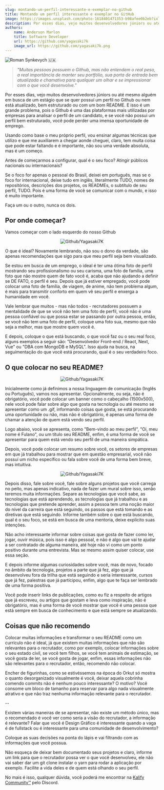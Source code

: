```yaml
---
slug: montando-um-perfil-interessante-e-exemplar-no-github
title: Montando um perfil interessante e exemplar no GitHub
image: https://images.unsplash.com/photo-1618401471353-b98afee0b2eb?ixlib=rb-4.0.3&ixid=MnwxMjA3fDB8MHxwaG90by1wYWdlfHx8fGVufDB8fHx8&auto=format&fit=crop&w=888&q=80
description: Por esses dias, vejo muitos desenvolvedores júniors ou até mesmo alguém em busca de um estágio que se quer possuí um perfil no Github ou nem está atualizado, bem estruturado ou com um bom README.
authors:
    name: Anderson Marlon
    title: Software Developer
    url: https://github.com/yagasaki7k
    image_url: https://github.com/yagasaki7k.png
---
```


![](https://images.unsplash.com/photo-1618401471353-b98afee0b2eb?ixlib=rb-4.0.3&ixid=MnwxMjA3fDB8MHxwaG90by1wYWdlfHx8fGVufDB8fHx8&auto=format&fit=crop&w=888&q=80 "Roman Synkevych 🇺🇦")

> _"Muitas pessoas possuem o Github, mas não entendem o real peso, a real importância de manter seu portfólio, sua porta de entrada bem atualizada e chamativa para qualquer um olhar e se impressionar com o que você desenvolve."_

Por esses dias, vejo muitos desenvolvedores júniors ou até mesmo alguém em busca de um estágio que se quer possuí um perfil no Github ou nem está atualizado, bem estruturado ou com um bom README. E isso é um grande problema, pois o Github é uma das plataformas mais utilizadas por empresas para analisar o perfil de um candidato, e se você não possui um perfil bem estruturado, você pode perder uma imensa oportunidade de emprego.

Usando como base o meu próprio perfil, vou ensinar algumas técnicas que utilizo e que me auxiliarem a chegar aonde cheguei, claro, tem muita coisa que pode estar faltando e é importante, não sou uma verdade absoluta, mas é um começo.

Antes de começarmos a configurar, qual é o seu foco? Atingir públicos nacionais ou internacionais?

Se o foco for apenas o pessoal do Brasil, deixei em português, mas se o foco for internacional, deixe tudo em inglês, literalmente TUDO, nomes de repositórios, descrições dos projetos, os READMEs, o subtítulo de seu perfil, TUDO. Pois é uma forma de você se comunicar com o mundo, e isso é muito importante.

Faça um ou o outro, nunca os dois.

## Por onde começar?

Vamos começar com o lado esquerdo do nosso Github

<p align="center"><img src="https://user-images.githubusercontent.com/23272064/215121507-571c8c33-8f2f-4f0a-8bd1-227474d4b0a8.png" alt="Github/Yagasaki7K"/></p>

O que é ideal? Novamente lembrando, não sou o dono da verdade, são apenas recomendações que sigo para que meu perfil seja bem visualizado.

Se estou em busca de um emprego, o ideal é ter uma ótima foto de perfil mostrando seu profissionalismo ou seu carisma, uma foto de família, uma foto que não mostre quem de fato você é, acaba que não ajudando a definir se DE FATO, o perfil é seu. Depois que já estiver empregado, você pode colocar uma foto de família, de viagem, de anime, não tem problema algum, é mais para transmitir conforto em quem vê seu perfil e enxerga a humanidade em você.

Vale lembrar que muitos - mas não todos - recrutadores possuem a mentalidade de que se você não tem uma foto de perfil, você não é uma pessoa confiável ou que possa estar se passando por outra pessoa, então, se você não tem uma foto de perfil, coloque uma foto sua, mesmo que não seja a melhor, mas que mostre quem você é.

E depois, coloque o que está buscando, o que você faz ou o seu real foco, alguns exemplos a seguir são: "Desenvolvedor Front-end / React, Next, Vue" ou "DBA com MongoDB e MySQL". Isso ajuda na busca, na seguimentação do que você está procurando, qual é o seu verdadeiro foco.

## O que colocar no seu README?

<p align="center"><img src="https://user-images.githubusercontent.com/23272064/215122919-c585f9f7-fb75-4cce-a0ab-d12c531651e3.png" alt="Github/Yagasaki7K"/></p>

Inicialmente como já definimos a nossa linguagem de comunicação (Inglês ou Português), vamos nos apresentar. Opcionalmente, ou seja, não é obrigatório, você pode colocar um banner como o cabeçalho (1500x500), nele você pode falar sobre algo que gosta na tecnologia ou até mesmo se apresentar como um .gif, informando coisas que gosta, se está procurando uma oportunidade ou não, mas não é obrigatório, é apenas uma forma de chamar a atenção de quem está vendo seu perfil.

Logo abaixo, você se apresenta, como "Bem-vindo ao meu perfil", "Oi, meu nome é Fulano", ou um título seu README, enfim, é uma forma de você se apresentar para quem está vendo seu perfil de uma maneira simpática.

Depois, você pode colocar um resumo sobre você, os setores de empresas em que já trabalhou para mostrar que em questão empresarial, você não possuí um nicho específico ou fala sobre você de uma forma bem breve, mas intuitiva.

<p align="center"><img src="https://user-images.githubusercontent.com/23272064/215125149-c2a9139d-b0ad-4151-87ac-86302ed0c4ca.png" alt="Github/Yagasaki7K"/></p>

Depois disso, fale sobre você, fale sobre alguns projetos que você carrega no peito, mas apenas indicativo, nada de fazer um mural sobre isso, senão teremos muita informações. Separe as tecnologias que você sabe, as tecnologias que está aprendendo, as tecnologias que já trabalhou e as tecnologias que pretende aprender, assim a pessoa tem uma noção maior do nível da carreira que está seguindo, os passos que está tomando e as diretivas que está seguindo. Informe também sobre o que está buscando, qual é o seu foco, se está em busca de uma mentoria, deixe explicito suas intenções.

Não acho interessante informar sobre coisas que gosta de fazer como ler, jogar, ouvir música, pois isso é algo pessoal, e não é algo que vai te ajudar a ser contratado de alguma maneira, até hoje não vi como um ponto positivo durante uma entrevista. Mas se mesmo assim quiser colocar, use essa seção.

E depois informe algumas curiosidades sobre você, mas de novo, focado no âmbito da tecnologia, projetos a parte que já fez, algo que já desenvolveu fora da trilha que está seguindo e seria interessante, cursos que já fez, palestras que já participou, enfim, algo que te faça ser lembrado de uma forma positiva.

Você pode inserir links de publicações, como eu fiz a respeito de artigos que já escreveu, ou artigos que gostam e leva como inspiração, não é obrigatório, mas é uma forma de você mostrar que você é uma pessoa que está sempre em busca de conhecimento e que está sempre se atualizando.

## Coisas que não recomendo

Colocar muitas informações e transformar o seu README como um currículo não é ideal, já que existem muitas informações que não são relevantes para o recrutador, como por exemplo, colocar informações sobre o seu estado civil, se você tem filhos, se você tem animais de estimação, se você gosta de ler, se você gosta de jogar, enfim, essas informações não são relevantes para o recrutador, então, recomendo não colocar.

Encher de figurinhas, como se estivéssemos na época do Orkut só mostra o quanto desorganizado visualmente é você, deixar aquela cobrinha comendo commits não é nenhum pouco interessante? O motivo? Você consome um bloco de tamanho para reservar para algo nada visualmente atrativo e que não traz nenhuma informação relevante para o recrutador.

--

Existem várias maneiras de se apresentar, não existe um método único, mas o recomendado é você ver como seria a visão do recrutador, a informação é relevante? Falar que você é Design Gráfico é interessante quando a vaga é de fullstack ou é interessante para uma comunidade de desenvolvimento?

Coloque as suas decisões na ponta do lápis e vai filtrando com as informações que você possua.

Não esqueça de deixar bem documentado seus projetos e claro, informe um link para que o recrutador possa ver o que você desenvolveu, ele não vai saber dar um git clone instalar o yarn para rodar a aplicação por exemplo. Facilite a vida deles e de quem está olhando o seu perfil.

No mais é isso, qualquer dúvida, você poderá me encontrar na [Kalify Community™](https://discord.gg/jhSepmE7nN?ref=yagasaki.dev/blog) pelo Discord.
